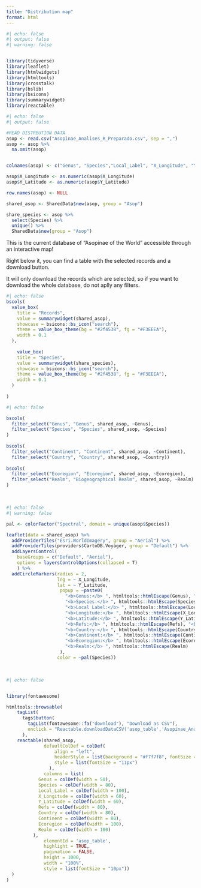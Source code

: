 ```yaml
---
title: "Distribution map"
format: html
---
```


```r
#| echo: false
#| output: false
#| warning: false


library(tidyverse)
library(leaflet)
library(htmlwidgets)
library(htmltools)
library(crosstalk)
library(bslib)
library(bsicons)
library(summarywidget)
library(reactable)
```

``` r
#| echo: false
#| output: false

#READ DISTRBUTION DATA
asop <- read.csv("Asopinae_Analises_R_Preparado.csv", sep = ",")
asop <- asop %>%
  na.omit(asop) 


colnames(asop) <- c("Genus", "Species","Local_Label", "X_Longitude", "Y_Latitude", "Refs", "Country", "Continent", "Ecoregion", "Realm")

asop$X_Longitude <- as.numeric(asop$X_Longitude) 
asop$Y_Latitude <- as.numeric(asop$Y_Latitude)

row.names(asop) <- NULL

shared_asop <- SharedData$new(asop, group = "Asop")

share_species <- asop %>%
  select(Species) %>%
  unique() %>%
  SharedData$new(group = "Asop")
```

This is the current database of "Asopinae of the World" accessible through an interactive map!

Right below it, you can find a table with the selected records and a download button. 

It will only download the records which are selected, so if you want to download the whole database, do not aplly any filters. 



``` r
#| echo: false
bscols(
  value_box(
    title = "Records",
    value = summarywidget(shared_asop),
    showcase = bsicons::bs_icon("search"),
    theme = value_box_theme(bg = "#2f4538", fg = "#F3EEEA"),
    width = 0.1
  ),
  
    value_box(
    title = "Species",
    value = summarywidget(share_species),
    showcase = bsicons::bs_icon("search"),
    theme = value_box_theme(bg = "#2f4538", fg = "#F3EEEA"),
    width = 0.1
  )
  
)
```


```r
#| echo: false

bscols(
  filter_select("Genus", "Genus", shared_asop, ~Genus),
  filter_select("Species", "Species", shared_asop, ~Species)
) 
  
bscols(  
  filter_select("Continent", "Continent", shared_asop, ~Continent),
  filter_select("Country", "Country", shared_asop, ~Country))
  
bscols(  
  filter_select("Ecoregion", "Ecoregion", shared_asop, ~Ecoregion),
  filter_select("Realm", "Biogeographical Realm", shared_asop, ~Realm)
)

```



&nbsp;
&nbsp;
&nbsp;
&nbsp;
&nbsp;
&nbsp;
&nbsp;
&nbsp;


```r
#| echo: false
#| warning: false

pal <- colorFactor("Spectral", domain = unique(asop$Species))

leaflet(data = shared_asop) %>%
  addProviderTiles("Esri.WorldImagery", group = "Aerial") %>%
  addProviderTiles(providers$CartoDB.Voyager, group = "Default") %>%
  addLayersControl(
    baseGroups = c("Default", "Aerial"),
    options = layersControlOptions(collapsed = T)
    ) %>%
  addCircleMarkers(radius = 2,
                   lng = ~ X_Longitude,
                   lat = ~ Y_Latitude,
                    popup = ~paste0(
                      "<b>Genus:</b> ", htmltools::htmlEscape(Genus), "<br>",
                      "<b>Species:</b> ", htmltools::htmlEscape(Species), "<br>",
                      "<b>Local Label:</b> ", htmltools::htmlEscape(Local_Label), "<br>",
                      "<b>Longitude:</b> ", htmltools::htmlEscape(X_Longitude), "<br>",
                      "<b>Latitude:</b> ", htmltools::htmlEscape(Y_Latitude), "<br>",
                      "<b>Refs:</b> ", htmltools::htmlEscape(Refs), "<br>",
                      "<b>Country:</b> ", htmltools::htmlEscape(Country), "<br>",
                      "<b>Continent:</b> ", htmltools::htmlEscape(Continent), "<br>",
                      "<b>Ecoregion:</b> ", htmltools::htmlEscape(Ecoregion), "<br>",
                      "<b>Realm:</b> ", htmltools::htmlEscape(Realm)
                    ),
                   color = ~pal(Species))
```

&nbsp;
&nbsp;
&nbsp;
&nbsp;
&nbsp;
&nbsp;
&nbsp;

```r
#| echo: false


library(fontawesome)

htmltools::browsable(
    tagList(
      tags$button(
        tagList(fontawesome::fa("download"), "Download as CSV"),
        onclick = "Reactable.downloadDataCSV('asop_table','Asopinae_Analises_R_Preparado.csv')"
      ),
    reactable(shared_asop,
              defaultColDef = colDef(
                  align = "left",
                  headerStyle = list(background = "#f7f7f8", fontSize = "11px"),  
                  style = list(fontSize = "11px") 
                ),
              columns = list(
            Genus = colDef(width = 50),
            Species = colDef(width = 80),
            Local_Label = colDef(width = 100),
            X_Longitude = colDef(width = 60),
            Y_Latitude = colDef(width = 60),
            Refs = colDef(width = 80),
            Country = colDef(width = 80),
            Continent = colDef(width = 80),
            Ecoregion = colDef(width = 100),
            Realm = colDef(width = 100)
          ),
              elementId = 'asop_table',
              highlight = TRUE,
              pagination = FALSE,
              height = 1000,
              width = "100%",
              style = list(fontSize = "10px"))
  )
)
  

```
